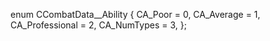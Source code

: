 enum CCombatData__Ability
{
	CA_Poor = 0,
	CA_Average = 1,
	CA_Professional = 2,
	CA_NumTypes = 3,
};